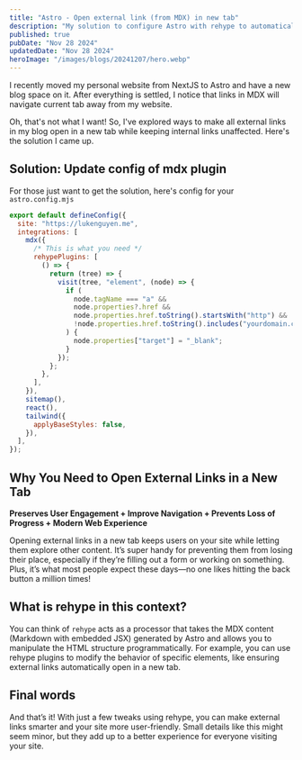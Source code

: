 ```yaml
---
title: "Astro - Open external link (from MDX) in new tab"
description: "My solution to configure Astro with rehype to automatically open external links in a new tab, improving usability and enhancing your site's user experience."
published: true
pubDate: "Nov 28 2024"
updatedDate: "Nov 28 2024"
heroImage: "/images/blogs/20241207/hero.webp"
---
```


I recently moved my personal website from NextJS to Astro and have a new blog space on it. After everything is settled, I notice that links in MDX will navigate current tab away from my website.

Oh, that's not what I want! So, I've explored ways to make all external links in my blog open in a new tab while keeping internal links unaffected. Here's the solution I came up.

## Solution: Update config of mdx plugin

For those just want to get the solution, here's config for your `astro.config.mjs`

```js
export default defineConfig({
  site: "https://lukenguyen.me",
  integrations: [
    mdx({
      /* This is what you need */
      rehypePlugins: [
        () => {
          return (tree) => {
            visit(tree, "element", (node) => {
              if (
                node.tagName === "a" &&
                node.properties?.href &&
                node.properties.href.toString().startsWith("http") &&
                !node.properties.href.toString().includes("yourdomain.com")
              ) {
                node.properties["target"] = "_blank";
              }
            });
          };
        },
      ],
    }),
    sitemap(),
    react(),
    tailwind({
      applyBaseStyles: false,
    }),
  ],
});
```

## Why You Need to Open External Links in a New Tab

**Preserves User Engagement + Improve Navigation + Prevents Loss of Progress + Modern Web Experience**

Opening external links in a new tab keeps users on your site while letting them explore other content. It’s super handy for preventing them from losing their place, especially if they’re filling out a form or working on something. Plus, it’s what most people expect these days—no one likes hitting the back button a million times!

## What is rehype in this context?

You can think of `rehype` acts as a processor that takes the MDX content (Markdown with embedded JSX) generated by Astro and allows you to manipulate the HTML structure programmatically. For example, you can use rehype plugins to modify the behavior of specific elements, like ensuring external links automatically open in a new tab.

## Final words

And that’s it! With just a few tweaks using rehype, you can make external links smarter and your site more user-friendly. Small details like this might seem minor, but they add up to a better experience for everyone visiting your site.
